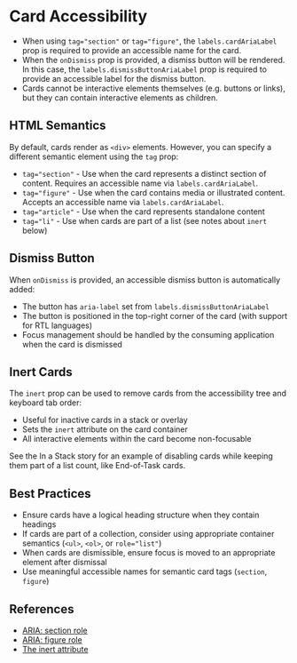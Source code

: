 
<Meta title="Packages / Card / Accessibility" />

# Card Accessibility

- When using `tag="section"` or `tag="figure"`, the `labels.cardAriaLabel` prop is required to provide an accessible name for the card.
- When the `onDismiss` prop is provided, a dismiss button will be rendered. In this case, the `labels.dismissButtonAriaLabel` prop is required to provide an accessible label for the dismiss button.
- Cards cannot be interactive elements themselves (e.g. buttons or links), but they can contain interactive elements as children.

## HTML Semantics

By default, cards render as `<div>` elements. However, you can specify a different semantic element using the `tag` prop:

- `tag="section"` - Use when the card represents a distinct section of content. Requires an accessible name via `labels.cardAriaLabel`.
- `tag="figure"` - Use when the card contains media or illustrated content. Accepts an accessible name via `labels.cardAriaLabel`.
- `tag="article"` - Use when the card represents standalone content
- `tag="li"` - Use when cards are part of a list (see notes about `inert` below)

## Dismiss Button

When `onDismiss` is provided, an accessible dismiss button is automatically added:

- The button has `aria-label` set from `labels.dismissButtonAriaLabel`
- The button is positioned in the top-right corner of the card (with support for RTL languages)
- Focus management should be handled by the consuming application when the card is dismissed

## Inert Cards

The `inert` prop can be used to remove cards from the accessibility tree and keyboard tab order:

- Useful for inactive cards in a stack or overlay
- Sets the `inert` attribute on the card container
- All interactive elements within the card become non-focusable

See the In a Stack story for an example of disabling cards while keeping them part of a list count, like End-of-Task cards.

## Best Practices

- Ensure cards have a logical heading structure when they contain headings
- If cards are part of a collection, consider using appropriate container semantics (`<ul>`, `<ol>`, or `role="list"`)
- When cards are dismissible, ensure focus is moved to an appropriate element after dismissal
- Use meaningful accessible names for semantic card tags (`section`, `figure`)

## References

- [ARIA: section role](https://developer.mozilla.org/en-US/docs/Web/Accessibility/ARIA/Roles/section_role)
- [ARIA: figure role](https://developer.mozilla.org/en-US/docs/Web/Accessibility/ARIA/Roles/figure_role)
- [The inert attribute](https://developer.mozilla.org/en-US/docs/Web/API/HTMLElement/inert)
